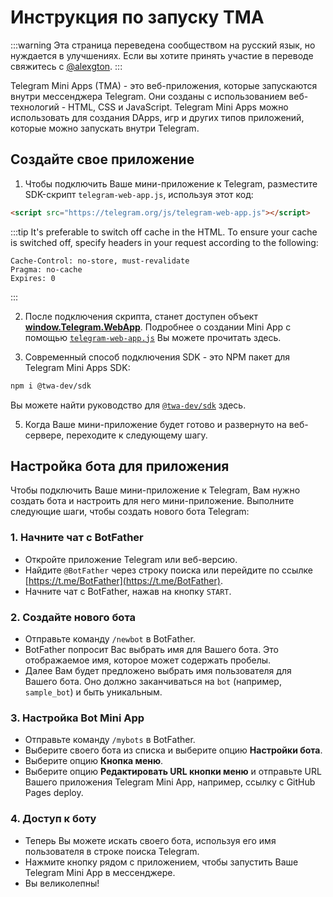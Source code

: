 # Инструкция по запуску TMA

:::warning
Эта страница переведена сообществом на русский язык, но нуждается в улучшениях. Если вы хотите принять участие в переводе свяжитесь с [@alexgton](https://t.me/alexgton).
:::

Telegram Mini Apps (TMA) - это веб-приложения, которые запускаются внутри мессенджера Telegram. Они созданы с использованием веб-технологий - HTML, CSS и JavaScript. Telegram Mini Apps можно использовать для создания DApps, игр и других типов приложений, которые можно запускать внутри Telegram.

## Создайте свое приложение

1. Чтобы подключить Ваше мини-приложение к Telegram, разместите SDK-скрипт `telegram-web-app.js`, используя этот код:

```html
<script src="https://telegram.org/js/telegram-web-app.js"></script>
```

:::tip
It's preferable to switch off cache in the HTML. To ensure your cache is switched off, specify headers in your request according to the following:

```curl
Cache-Control: no-store, must-revalidate
Pragma: no-cache
Expires: 0
```

:::

2. После подключения скрипта, станет доступен объект **[window.Telegram.WebApp](https://core.telegram.org/bots/webapps#initializing-web-apps)**. Подробнее о создании Mini App с помощью [`telegram-web-app.js`](/v3/guidelines/dapps/tma/tutorials/app-examples#basic-tma-example) Вы можете прочитать здесь.

3. Современный способ подключения SDK - это NPM пакет для Telegram Mini Apps SDK:

```bash npm2yarn
npm i @twa-dev/sdk
```

Вы можете найти руководство для [`@twa-dev/sdk`](/v3/guidelines/dapps/tma/tutorials/app-examples#modern-tma-example) здесь.

5. Когда Ваше мини-приложение будет готово и развернуто на веб-сервере, переходите к следующему шагу.

## Настройка бота для приложения

Чтобы подключить Ваше мини-приложение к Telegram, Вам нужно создать бота и настроить для него мини-приложение. Выполните следующие шаги, чтобы создать нового бота Telegram:

### 1. Начните чат с BotFather

- Откройте приложение Telegram или веб-версию.
- Найдите `@BotFather` через строку поиска или перейдите по ссылке [https://t.me/BotFather](https://t.me/BotFather).
- Начните чат с BotFather, нажав на кнопку `START`.

### 2. Создайте нового бота

- Отправьте команду `/newbot` в BotFather.
- BotFather попросит Вас выбрать имя для Вашего бота. Это отображаемое имя, которое может содержать пробелы.
- Далее Вам будет предложено выбрать имя пользователя для Вашего бота. Оно должно заканчиваться на `bot` (например, `sample_bot`) и быть уникальным.

### 3. Настройка Bot Mini App

- Отправьте команду `/mybots` в BotFather.
- Выберите своего бота из списка и выберите опцию **Настройки бота**.
- Выберите опцию **Кнопка меню**.
- Выберите опцию **Редактировать URL кнопки меню** и отправьте URL Вашего приложения Telegram Mini App, например, ссылку с GitHub Pages deploy.

### 4. Доступ к боту

- Теперь Вы можете искать своего бота, используя его имя пользователя в строке поиска Telegram.
- Нажмите кнопку рядом с приложением, чтобы запустить Ваше Telegram Mini App в мессенджере.
- Вы великолепны!
